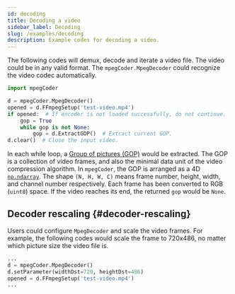 ```yaml
---
id: decoding
title: Decoding a video
sidebar_label: Decoding
slug: /examples/decoding
description: Example codes for decoding a video.
---
```



The following codes will demux, decode and iterate a video file. The video could be in any valid format. The `mpegCoder.MpegDecoder` could recognize the video codec automatically.

```python {7,8} title="decoding.py" showLineNumbers
import mpegCoder

d = mpegCoder.MpegDecoder()
opened = d.FFmpegSetup('test-video.mp4')
if opened:  # If encoder is not loaded successfully, do not continue.
    gop = True
    while gop is not None:
        gop = d.ExtractGOP()  # Extract current GOP.
d.clear()  # Close the input video.
```

In each while loop, a [Group of pictures (GOP)<IconExternalLink/>][wiki-gop] would be extracted. The GOP is a collection of video frames, and also the minimal data unit of the video compression algorithm. In `mpegCoder`, the GOP is arranged as a 4D [`np.ndarray`<IconExternalLink/>][link-ndarray]. The shape `(N, H, W, C)` means frame number, height, width, and channel number respectively. Each frame has been converted to RGB (`uint8`) space. If the video reaches its end, the returned `gop` would be `None`.

## Decoder rescaling {#decoder-rescaling}

Users could configure `MpegDecoder` and scale the video frames. For example, the following codes would scale the frame to 720x486, no matter which picture size the video file is.

```python {3}
...
d = mpegCoder.MpegDecoder()
d.setParameter(widthDst=720, heightDst=486)
opened = d.FFmpegSetup('test-video.mp4')
...
```

[wiki-gop]:https://en.wikipedia.org/wiki/Group_of_pictures "Group of pictures | Wikipedia"
[link-ndarray]:https://numpy.org/doc/stable/reference/generated/numpy.ndarray.html "np.ndarray"
